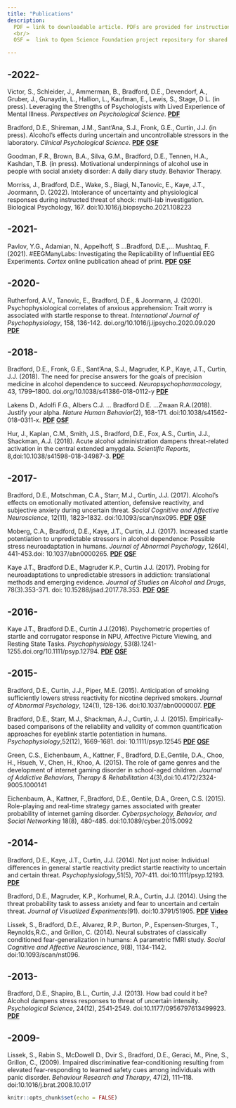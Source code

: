 ```yaml
---
title: "Publications"
description: 
  PDF = link to downloadable article. PDFs are provided for instructional purposes only.
  <br/>
  OSF =  link to Open Science Foundation project repository for shared data and materials.

---
```

## -2022- ##

Victor, S., Schleider, J., Ammerman, B., Bradford, D.E., Devendorf, A., Gruber, J., Gunaydin, L., Hallion, L., Kaufman, E., Lewis, S., Stage, D L. (in press). Leveraging the Strengths of Psychologists with Lived Experience of Mental Illness. *Perspectives on Psychological Science*. [**PDF**](https://psyarxiv.com/ksnfd/) 

Bradford, D.E., Shireman, J.M., Sant'Ana, S.J., Fronk, G.E., Curtin, J.J. (in press). Alcohol's effects during uncertain and uncontrollable stressors in the laboratory. *Clinical Psychological Science*. [**PDF**](files/Publications/BradfordD2021a.pdf) [**OSF**](https://osf.io/2zmxe/)

Goodman, F.R., Brown, B.A., Silva, G.M., Bradford, D.E., Tennen, H.A., Kashdan, T.B. (in press). Motivational underpinnings of alcohol use in people with social anxiety disorder: A daily diary study. Behavior Therapy.

Morriss, J., Bradford, D.E., Wake, S., Biagi, N.,Tanovic, E., Kaye, J.T., Joormann, D. (2022). Intolerance of uncertainty and physiological responses during instructed threat of shock: multi-lab investigation. Biological Psychology, 167. doi:10.1016/j.biopsycho.2021.108223


## -2021- ##


Pavlov, Y.G., Adamian, N., Appelhoff, S ...Bradford, D.E.,... Mushtaq, F. (2021). #EEGManyLabs: Investigating the Replicability of Influential EEG Experiments. *Cortex* online publication ahead of print. [**PDF**](files/Publications/PavlovY2021.pdf) [**OSF**](https://osf.io/yb3pq/)


## -2020- ##

Rutherford, A.V., Tanovic, E., Bradford, D.E., & Joormann, J. (2020). Psychophysiological correlates of anxious apprehension: Trait worry is associated with startle response to threat. *International Journal of Psychophysiology*, 158, 136-142. doi.org/10.1016/j.ijpsycho.2020.09.020 [**PDF**](files/Publications/Rutherford2020a/RutherfordA_2020a.pdf)

## -2018- ##

Bradford, D.E., Fronk, G.E., Sant’Ana, S.J., Magruder, K.P., Kaye, J.T., Curtin, J.J. (2018). The need for precise answers for the goals of precision medicine in alcohol dependence to succeed. *Neuropsychopharmacology*, 43, 1799–1800. doi.org/10.1038/s41386-018-0112-y [**PDF**](files/Publications/BradfordD2018/BradfordD2018a.pdf)

Lakens D., Adolfi F.G., Albers C.J. ... Bradford D.E. ...Zwaan R.A.(2018). Justify your alpha. *Nature Human Behavior*(2), 168-171. doi:10.1038/s41562-018-0311-x. [**PDF**](files\Publications/LakensD2018a\LakensD2018a.pdf) [**OSF**](https://osf.io/by2kc/)

Hur, J., Kaplan, C.M., Smith, J.S., Bradford, D.E., Fox, A.S., Curtin, J.J., Shackman, A.J. (2018). Acute alcohol administration dampens threat-related activation in the central extended amygdala. *Scientific Reports*, 8,doi:10.1038/s41598-018-34987-3. [**PDF**](files/Publications/HurJ2018a/HurJ2018a.pdf)

## -2017- ##

Bradford, D.E., Motschman, C.A., Starr, M.J., Curtin, J.J. (2017). Alcohol’s effects on emotionally motivated attention, defensive reactivity, and subjective anxiety during uncertain threat. *Social Cognitive and Affective Neuroscience*, 12(11), 1823–1832. doi:10.1093/scan/nsx095. [**PDF**](files/Publications/BradfordD2017a/BradfordD2017a.pdf) [**OSF**](https://osf.io/5n7hm/)

Moberg, C.A., Bradford, D.E., Kaye, J.T., Curtin, J.J. (2017). Increased startle potentiation to unpredictable stressors in alcohol dependence: Possible stress neuroadaptation in humans. *Journal of Abnormal Psychology*, 126(4), 441-453.doi: 10.1037/abn0000265. [**PDF**](files/Publications/MobergC2017a/MobergC2017a.pdf) [**OSF**](https://osf.io/ykmuh/)

Kaye J.T., Bradford D.E., Magruder K.P., Curtin J.J. (2017). Probing for neuroadaptations to unpredictable stressors in addiction: translational methods and emerging evidence. *Journal of Studies on Alcohol and Drugs*, 78(3).353-371. doi: 10.15288/jsad.2017.78.353. [**PDF**](files/Publications/KayeJ2017a/KayeJ2017a.pdf) [**OSF**](https://osf.io/stxgc/)

## -2016- ##

Kaye J.T., Bradford D.E., Curtin J.J.(2016). Psychometric properties of startle and corrugator response in NPU, Affective Picture Viewing, and Resting State Tasks. *Psychophysiology*, 53(8).1241-1255.doi.org/10.1111/psyp.12794. [**PDF**](files/Publications/KayeJ2016a/KayeJ2016a.pdf) [**OSF**](https://osf.io/fdjg9/)

## -2015- ##

Bradford, D.E., Curtin, J.J., Piper, M.E. (2015). Anticipation of smoking sufficiently lowers stress reactivity for nicotine deprived smokers. *Journal of Abnormal Psychology*, 124(1), 128-136. doi:10.1037/abn0000007. [**PDF**](files/Publications/BradfordD2015a/BradfordD2015a.pdf)

Bradford, D.E., Starr, M.J., Shackman, A.J., Curtin, J. J. (2015). Empirically-based comparisons of the reliability and validity of common quantification approaches for eyeblink startle potentiation in humans. *Psychophysiology*,52(12), 1669-1681. doi: 10.1111/psyp.12545 [**PDF**](files/Publications/BradfordD2015b/BradfordD2015b.pdf) [**OSF**](https://osf.io/5nfvu/)

Green, C.S., Eichenbaum, A., Kattner, F., Bradford, D.E.,Gentile, D.A., Choo, H., Hsueh, V., Chen, H., Khoo, A. (2015). The role of game genres and the development of internet gaming disorder in school-aged children. *Journal of Addictive Behaviors, Therapy & Rehabilitation* 4(3),doi:10.4172/2324-9005.1000141

Eichenbaum, A., Kattner, F.,Bradford, D.E., Gentile, D.A., Green, C.S. (2015). Role-playing and real-time strategy games associated with greater probability of internet gaming disorder. *Cyberpsychology, Behavior, and Social Networking* 18(8), 480-485. doi:10.1089/cyber.2015.0092

## -2014- ##

Bradford, D.E., Kaye, J.T., Curtin, J.J. (2014). Not just noise: Individual differences in general startle reactivity predict startle reactivity to uncertain and certain threat. *Psychophysiology*,51(5), 707-411. doi:10.1111/psyp.12193. [**PDF**](files/Publications/BradfordD2014a/BradfordD2014a.pdf)

Bradford, D.E., Magruder, K.P., Korhumel, R.A., Curtin, J.J. (2014). Using the threat probability task to assess anxiety and fear to uncertain and certain threat. *Journal of Visualized Experiments*(91). doi:10.3791/51905. [**PDF**](files/Publications/BradfordD2014b/BradfordD2014b.pdf) [**Video**](https://www.jove.com/embed/player?id=51905&access=vqy3aggu&t=1&s=1)

Lissek, S., Bradford, D.E., Alvarez, R.P., Burton, P., Espensen-Sturges, T., Reynolds,R.C., and Grillon, C. (2014). Neural substrates of classically conditioned fear-generalization in humans: A parametric fMRI study. *Social Cognitive and Affective Neuroscience*, 9(8), 1134-1142. doi:10.1093/scan/nst096. 

## -2013- ##

Bradford, D.E., Shapiro, B.L., Curtin, J.J. (2013). How bad could it be? Alcohol dampens stress responses to threat of uncertain intensity. *Psychological Science*, 24(12), 2541-2549. doi:10.1177/0956797613499923. [**PDF**](files/Publications/BradfordD2013a/BradfordD2013a.pdf)

## -2009- ##

Lissek, S., Rabin S., McDowell D., Dvir S., Bradford, D.E., Geraci, M., Pine, S., Grillon, C., (2009). Impaired discriminative fear-conditioning resulting from elevated fear-responding to learned safety cues among individuals with panic disorder. *Behaviour Research and Therapy*, 47(2), 111–118. doi:10.1016/j.brat.2008.10.017 




```r
knitr::opts_chunk$set(echo = FALSE)
```

